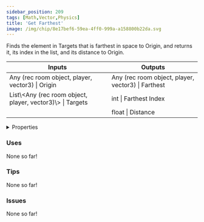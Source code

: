 ```yaml
---
sidebar_position: 209
tags: [Math,Vector,Physics]
title: 'Get Farthest'
image: /img/chip/8e17bef6-59ea-4ff0-999a-a158800b22da.svg
---
```


Finds the element in Targets that is farthest in space to Origin, and returns it, its index in the list, and its distance to Origin.



<IChip uuid="8e17bef6-59ea-4ff0-999a-a158800b22da"/>

<table><thead><tr><th>Inputs</th><th>Outputs</th></tr></thead><tbody><tr><td>Any (rec room object, player, vector3) | Origin</td><td>Any (rec room object, player, vector3) | Farthest</td></tr><tr><td>List\&lt;Any (rec room object, player, vector3)\&gt; | Targets</td><td>int | Farthest Index</td></tr><tr><td /><td>float | Distance</td></tr></tbody></table>

<details>
  <summary>Properties</summary>
  <div>
    <div>
    <table>
      <tbody>
        <tr>
          <td>Is beta required?</td>
          <td>No</td>
        </tr>
        <tr>
          <td>Is chip a trolling risk?</td>
          <td>No</td>
        </tr>
        <tr>
          <td>Is chip a role assignment risk?</td>
          <td>No</td>
        </tr>
        <tr>
          <td>Chip UUID</td>
          <td>8e17bef6-59ea-4ff0-999a-a158800b22da</td>
        </tr>
        <tr>
          <td>Room availability</td>
          <td>Available everywhere</td>
        </tr>
      </tbody>
    </table>
    </div>
  </div>
</details>

### Uses

None so far!

### Tips

None so far!

### Issues

None so far!